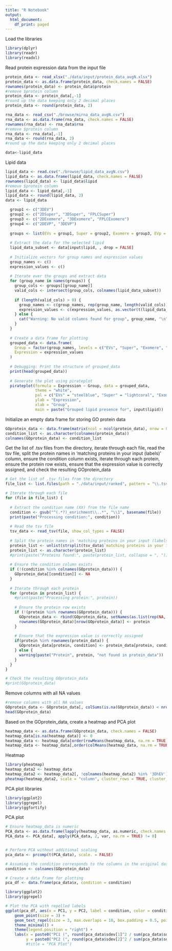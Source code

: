 ```yaml
---
title: "R Notebook"
output:
  html_document:
    df_print: paged
---
```

Load the libraries
```r
library(dplyr)
library(readr)
library(readxl)
```

Read protein expression data from the input file
```r
protein_data <- read_xlsx("./data/input/protein_data_avgN.xlsx")
protein_data <- as.data.frame(protein_data, check.names = FALSE)
rownames(protein_data) <- protein_data$protein
#remove $protein column
protein_data <- protein_data[,-1]
#round up the data keeping only 2 decimal places
protein_data <- round(protein_data, 2)
```

```r
rna_data <- read_csv("./browse/mirna_data_avgN.csv")
rna_data <- as.data.frame(rna_data, check.names = FALSE)
rownames(rna_data) <- rna_data$rna
#remove $protein column
rna_data <- rna_data[,-1]
rna_data <- round(rna_data, 2)
#round up the data keeping only 2 decimal places

data<-lipid_data
```

Lipid data
```r
lipid_data <- read.csv("./browse/lipid_data_avgN.csv")
lipid_data <- as.data.frame(lipid_data, check.names = FALSE)
rownames(lipid_data) <- lipid_data$lipid
#remove $protein column
lipid_data <- lipid_data[,-1]
lipid_data <- round(lipid_data, 2)
data <- lipid_data
```
```r
  group1 <- c("3DEV")
  group2 <- c("2DSuper", "3DSuper", "FPLCSuper")
  group3 <- c("2DExomere", "3DExomere", "FPLCExomere")
  group4 <- c("2DEVP", "3DEVP")
  
  groups <- list(EVs = group1, Super = group2, Exomere = group3, EVp = group4)
  
  # Extract the data for the selected lipid
  lipid_data_subset <- data[input$lipid, , drop = FALSE]
  
  # Initialize vectors for group names and expression values
  group_names <- c()
  expression_values <- c()
  
  # Iterate over the groups and extract data
  for (group_name in names(groups)) {
    group_cols <- groups[[group_name]]
    valid_cols <- intersect(group_cols, colnames(lipid_data_subset))
    
    if (length(valid_cols) > 0) {
      group_names <- c(group_names, rep(group_name, length(valid_cols)))
      expression_values <- c(expression_values, as.vector(t(lipid_data_subset[, valid_cols])))
    } else {
      cat("Warning: No valid columns found for group", group_name, "\n")
    }
  }
  
  # Create a data frame for plotting
  grouped_data <- data.frame(
    Group = factor(group_names, levels = c("EVs", "Super", "Exomere", "EVp")),
    Expression = expression_values
  )
  
  # Debugging: Print the structure of grouped_data
  print(head(grouped_data))
  
  # Generate the plot using pirateplot
  pirateplot(formula = Expression ~ Group, data = grouped_data,
             theme = "white", 
             pal = c("EVs" = "steelblue", "Super" = "lightcoral", "Exomere" = "mediumseagreen", "EVp" = "goldenrod"),
             ylab = "Expression", 
             xlab = "Group", 
             main = paste("Grouped lipid presence for", input$lipid))
```

Initialize an empty data frame for storing GO protein data
```r
GOprotein_data <- data.frame(matrix(ncol = ncol(protein_data), nrow = 0), check.names = FALSE)
condition_list <- as.character(colnames(protein_data))
colnames(GOprotein_data) <- condition_list

```

Get the list of .tsv files from the directory, iterate through each file, read the tsv file, split the protein names in 'matching proteins in your input (labels)' column, ensure the condition column exists, iterate through each protein, ensure the protein row exists, ensure that the expression value is correctly assigned, and check the resulting GOprotein_data

```r
# Get the list of .tsv files from the directory
file_list <- list.files(path = "./data/input/ranked", pattern = "\\.tsv$", full.names = TRUE)

# Iterate through each file
for (file in file_list) {
  
  # Extract the condition name (XX) from the file name
  condition <- gsub("^(.*?)_enrichment\\..*", "\\1", basename(file))
  print(paste("Processing condition:", condition))
  
  # Read the tsv file
  tsv_data <- read_tsv(file, show_col_types = FALSE)
  
  # Split the protein names in 'matching proteins in your input (labels)' column
  protein_list <- unlist(strsplit(tsv_data$`matching proteins in your input (labels)`, ","))
  protein_list <- as.character(protein_list)
  #print(paste("Proteins found:", paste(protein_list, collapse = ", ")))
  
  # Ensure the condition column exists
  if (!(condition %in% colnames(GOprotein_data))) {
    GOprotein_data[[condition]] <- NA
  }
  
  # Iterate through each protein
  for (protein in protein_list) {
    #print(paste("Processing protein:", protein))
    
    # Ensure the protein row exists
    if (!(protein %in% rownames(GOprotein_data))) {
      GOprotein_data <- rbind(GOprotein_data, setNames(as.list(rep(NA, ncol(GOprotein_data))), colnames(GOprotein_data)))
      rownames(GOprotein_data)[nrow(GOprotein_data)] <- protein
    }
    
    # Ensure that the expression value is correctly assigned
    if(protein %in% rownames(protein_data)) {
      GOprotein_data[protein, condition] <- protein_data[protein, condition]
    } else {
      warning(paste("Protein", protein, "not found in protein_data"))
    }
  }
}

# Check the resulting GOprotein_data
#print(GOprotein_data)

```
Remove columns with all NA values

```r
#remove columns with all NA values
GOprotein_data <- GOprotein_data[, colSums(is.na(GOprotein_data)) < nrow(GOprotein_data)]
head(GOprotein_data)
```
Based on the GOprotein_data, create a heatmap and PCA plot
```r
heatmap_data <- as.data.frame(GOprotein_data, check.names = FALSE)
heatmap_data[is.na(heatmap_data)] <- 0
heatmap_data <- heatmap_data[order(rowMeans(heatmap_data, na.rm = TRUE), decreasing = TRUE),]
heatmap_data <- heatmap_data[,order(colMeans(heatmap_data, na.rm = TRUE), decreasing = TRUE)]
```

Heatmap
```r
library(pheatmap)
heatmap_data2 <- heatmap_data
heatmap_data2 <- heatmap_data2[, !colnames(heatmap_data2) %in% '3DhEV']
pheatmap(heatmap_data2, scale = "column", cluster_rows = TRUE, cluster_cols = TRUE, show_rownames = FALSE, show_colnames = TRUE, color = colorRampPalette(c("blue", "white", "red"))(100))
```

PCA plot libraries
```r
library(ggplot2)
library(ggrepel)
library(ggfortify)
```

PCA plot
```r
# Ensure heatmap_data is numeric
PCA_data <- as.data.frame(lapply(heatmap_data, as.numeric, check.names = FALSE))
PCA_data <- PCA_data[, apply(PCA_data, 2, var, na.rm = TRUE) != 0]


# Perform PCA without additional scaling
pca_data <- prcomp(t(PCA_data), scale. = FALSE)

# Assuming the condition corresponds to the columns in the original data
condition <- colnames(GOprotein_data)

# Create a data frame for plotting
pca_df <- data.frame(pca_data$x, condition = condition)

library(ggplot2)
library(ggrepel)

# Plot the PCA with repelled labels
ggplot(pca_df, aes(x = PC1, y = PC2, label = condition, color = condition)) +
    geom_point(size = 3) +
    geom_text_repel(size = 3, max.overlaps = 10, box.padding = 0.5, point.padding = 0.5, segment.color = 'grey50') +
    theme_minimal() +
    theme(legend.position = "right") +
    labs(x = paste0("PC1 (", round(pca_data$sdev[1]^2 / sum(pca_data$sdev^2) * 100, 2), "%)"),
         y = paste0("PC2 (", round(pca_data$sdev[2]^2 / sum(pca_data$sdev^2) * 100, 2), "%)") #,
         #title = "PCA Plot")


```
